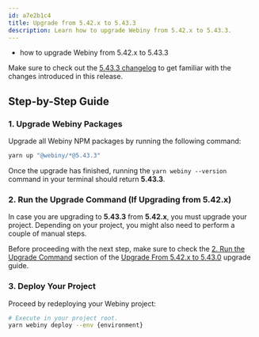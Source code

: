 ```yaml
---
id: a7e2b1c4
title: Upgrade from 5.42.x to 5.43.3
description: Learn how to upgrade Webiny from 5.42.x to 5.43.3.
---
```



<Alert type="success" title="What you’ll learn">

- how to upgrade Webiny from 5.42.x to 5.43.3

</Alert>

<Alert type="info">

Make sure to check out the [5.43.3 changelog](./changelog) to get familiar with the changes introduced in this release.

</Alert>

## Step-by-Step Guide

### 1. Upgrade Webiny Packages

Upgrade all Webiny NPM packages by running the following command:

```bash
yarn up "@webiny/*@5.43.3"
```

Once the upgrade has finished, running the `yarn webiny --version` command in your terminal should return **5.43.3**.

### 2. Run the Upgrade Command (If Upgrading from 5.42.x)

In case you are upgrading to **5.43.3** from **5.42.x**, you must upgrade your project. Depending on your project, you might also need to perform a couple of manual steps.

Before proceeding with the next step, make sure to check the [2. Run the Upgrade Command](/docs/release-notes/5.43.0/upgrade-guide#2-run-the-upgrade-command) section of the [Upgrade From 5.42.x to 5.43.0](/docs/release-notes/5.43.0/upgrade-guide) upgrade guide.

### 3. Deploy Your Project

Proceed by redeploying your Webiny project:

```bash
# Execute in your project root.
yarn webiny deploy --env {environment}
```

<AdditionalNotes />
